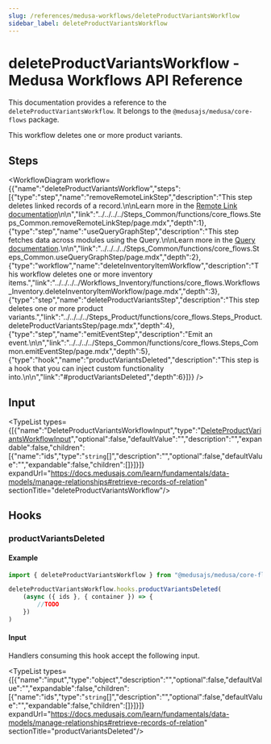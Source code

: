 ```yaml
---
slug: /references/medusa-workflows/deleteProductVariantsWorkflow
sidebar_label: deleteProductVariantsWorkflow
---
```



# deleteProductVariantsWorkflow - Medusa Workflows API Reference

This documentation provides a reference to the `deleteProductVariantsWorkflow`. It belongs to the `@medusajs/medusa/core-flows` package.

This workflow deletes one or more product variants.

## Steps

<WorkflowDiagram workflow={{"name":"deleteProductVariantsWorkflow","steps":[{"type":"step","name":"removeRemoteLinkStep","description":"This step deletes linked records of a record.\n\nLearn more in the [Remote Link documentation](https://docs.medusajs.com/advanced-development/modules/remote-link#cascade-delete-linked-records)\n\n","link":"../../../../Steps_Common/functions/core_flows.Steps_Common.removeRemoteLinkStep/page.mdx","depth":1},{"type":"step","name":"useQueryGraphStep","description":"This step fetches data across modules using the Query.\n\nLearn more in the [Query documentation](https://docs.medusajs.com/learn/advanced-development/module-links/query).\n\n","link":"../../../../Steps_Common/functions/core_flows.Steps_Common.useQueryGraphStep/page.mdx","depth":2},{"type":"workflow","name":"deleteInventoryItemWorkflow","description":"This workflow deletes one or more inventory items.","link":"../../../../Workflows_Inventory/functions/core_flows.Workflows_Inventory.deleteInventoryItemWorkflow/page.mdx","depth":3},{"type":"step","name":"deleteProductVariantsStep","description":"This step deletes one or more product variants.","link":"../../../../Steps_Product/functions/core_flows.Steps_Product.deleteProductVariantsStep/page.mdx","depth":4},{"type":"step","name":"emitEventStep","description":"Emit an event.\n\n","link":"../../../../Steps_Common/functions/core_flows.Steps_Common.emitEventStep/page.mdx","depth":5},{"type":"hook","name":"productVariantsDeleted","description":"This step is a hook that you can inject custom functionality into.\n\n","link":"#productVariantsDeleted","depth":6}]}} />

## Input

<TypeList types={[{"name":"DeleteProductVariantsWorkflowInput","type":"[DeleteProductVariantsWorkflowInput](../../../../types/core_flows.DeleteProductVariantsWorkflowInput/page.mdx)","optional":false,"defaultValue":"","description":"","expandable":false,"children":[{"name":"ids","type":"`string`[]","description":"","optional":false,"defaultValue":"","expandable":false,"children":[]}]}]} expandUrl="https://docs.medusajs.com/learn/fundamentals/data-models/manage-relationships#retrieve-records-of-relation" sectionTitle="deleteProductVariantsWorkflow"/>

## Hooks

### productVariantsDeleted

#### Example

```ts
import { deleteProductVariantsWorkflow } from "@medusajs/medusa/core-flows"

deleteProductVariantsWorkflow.hooks.productVariantsDeleted(
	(async ({ ids }, { container }) => {
		//TODO
	})
)
```

#### Input

Handlers consuming this hook accept the following input.

<TypeList types={[{"name":"input","type":"object","description":"","optional":false,"defaultValue":"","expandable":false,"children":[{"name":"ids","type":"`string`[]","description":"","optional":false,"defaultValue":"","expandable":false,"children":[]}]}]} expandUrl="https://docs.medusajs.com/learn/fundamentals/data-models/manage-relationships#retrieve-records-of-relation" sectionTitle="productVariantsDeleted"/>
